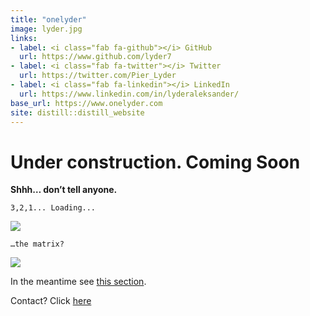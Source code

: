 ```yaml
---
title: "onelyder"
image: lyder.jpg
links:
- label: <i class="fab fa-github"></i> GitHub
  url: https://www.github.com/lyder7
- label: <i class="fab fa-twitter"></i> Twitter
  url: https://twitter.com/Pier_Lyder
- label: <i class="fab fa-linkedin"></i> LinkedIn
  url: https://www.linkedin.com/in/lyderaleksander/
base_url: https://www.onelyder.com
site: distill::distill_website
---
```


# Under construction. Coming Soon

**Shhh... don't tell anyone.**

`3,2,1... Loading...`

![](images/analytics-g0e4d234f7_640.png)

`…the matrix?`

![](images/programming.png)

In the meantime see [this section](https://onelyder.com/blog.html).

Contact? Click [here](https://onelyder.com/about.html)
